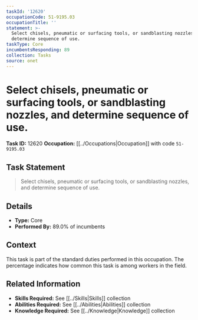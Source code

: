 ```yaml
---
taskId: '12620'
occupationCode: 51-9195.03
occupationTitle: ''
statement: >-
  Select chisels, pneumatic or surfacing tools, or sandblasting nozzles, and
  determine sequence of use.
taskType: Core
incumbentsResponding: 89
collection: Tasks
source: onet
---
```

# Select chisels, pneumatic or surfacing tools, or sandblasting nozzles, and determine sequence of use.

**Task ID:** 12620
**Occupation:** [[../Occupations|Occupation]] with code `51-9195.03`

## Task Statement

> Select chisels, pneumatic or surfacing tools, or sandblasting nozzles, and determine sequence of use.

## Details

- **Type:** Core
- **Performed By:** 89.0% of incumbents

## Context

This task is part of the standard duties performed in this occupation. The percentage indicates how common this task is among workers in the field.

## Related Information

- **Skills Required:** See [[../Skills|Skills]] collection
- **Abilities Required:** See [[../Abilities|Abilities]] collection
- **Knowledge Required:** See [[../Knowledge|Knowledge]] collection
